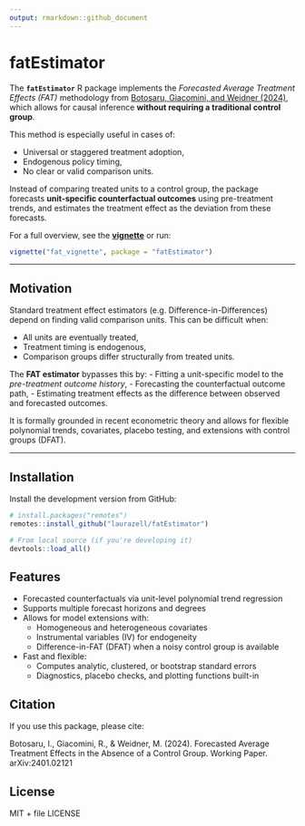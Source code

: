 ```yaml
---
output: rmarkdown::github_document
---
```


# fatEstimator

The **`fatEstimator`** R package implements the *Forecasted Average Treatment Effects (FAT)* methodology from [Botosaru, Giacomini, and Weidner (2024)](https://arxiv.org/abs/2401.02121), which allows for causal inference **without requiring a traditional control group**.

This method is especially useful in cases of:

- Universal or staggered treatment adoption,
- Endogenous policy timing,
- No clear or valid comparison units.

Instead of comparing treated units to a control group, the package forecasts **unit-specific counterfactual outcomes** using pre-treatment trends, and estimates the treatment effect as the deviation from these forecasts.

For a full overview, see the [**vignette**](./vignettes/fat_vignette.html) or run:

```r
vignette("fat_vignette", package = "fatEstimator")
```

---

## Motivation

Standard treatment effect estimators (e.g. Difference-in-Differences) depend on finding valid comparison units. This can be difficult when:

- All units are eventually treated,
- Treatment timing is endogenous,
- Comparison groups differ structurally from treated units.

The **FAT estimator** bypasses this by:
- Fitting a unit-specific model to the *pre-treatment outcome history*,
- Forecasting the counterfactual outcome path,
- Estimating treatment effects as the difference between observed and forecasted outcomes.

It is formally grounded in recent econometric theory and allows for flexible polynomial trends, covariates, placebo testing, and extensions with control groups (DFAT).

---

## Installation

Install the development version from GitHub:

```r
# install.packages("remotes")
remotes::install_github("laurazell/fatEstimator")

# From local source (if you're developing it)
devtools::load_all()

```

## Features

- Forecasted counterfactuals via unit-level polynomial trend regression
- Supports multiple forecast horizons and degrees
- Allows for model extensions with:
  - Homogeneous and heterogeneous covariates
  - Instrumental variables (IV) for endogeneity
  - Difference-in-FAT (DFAT) when a noisy control group is available
- Fast and flexible:
  - Computes analytic, clustered, or bootstrap standard errors
  - Diagnostics, placebo checks, and plotting functions built-in

## Citation

If you use this package, please cite:

Botosaru, I., Giacomini, R., & Weidner, M. (2024). Forecasted Average Treatment Effects in the Absence of a Control Group. Working Paper. arXiv:2401.02121 

## License

MIT + file LICENSE

